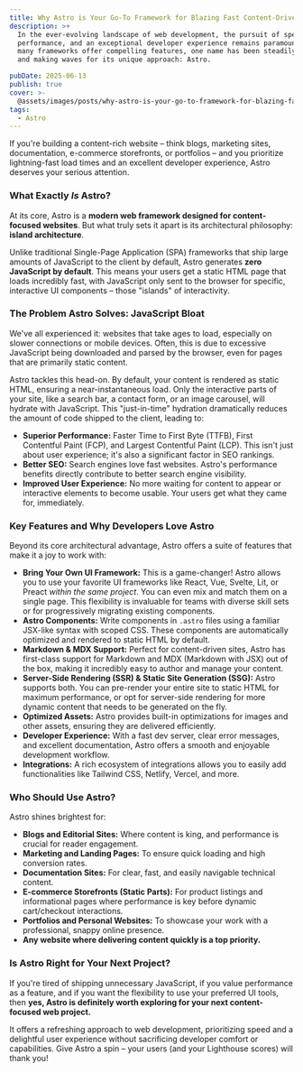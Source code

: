 ```yaml
---
title: Why Astro is Your Go-To Framework for Blazing Fast Content-Driven Websites
description: >+
  In the ever-evolving landscape of web development, the pursuit of speed,
  performance, and an exceptional developer experience remains paramount. While
  many frameworks offer compelling features, one name has been steadily rising
  and making waves for its unique approach: Astro.

pubDate: 2025-06-13
publish: true
cover: >-
  @assets/images/posts/why-astro-is-your-go-to-framework-for-blazing-fast-content-driven-websites/cover.jpg
tags:
  - Astro
---
```

If you're building a content-rich website – think blogs, marketing sites, documentation, e-commerce storefronts, or portfolios – and you prioritize lightning-fast load times and an excellent developer experience, Astro deserves your serious attention.

### What Exactly *Is* Astro?

At its core, Astro is a **modern web framework designed for content-focused websites**. But what truly sets it apart is its architectural philosophy: **island architecture**.

Unlike traditional Single-Page Application (SPA) frameworks that ship large amounts of JavaScript to the client by default, Astro generates **zero JavaScript by default**. This means your users get a static HTML page that loads incredibly fast, with JavaScript only sent to the browser for specific, interactive UI components – those "islands" of interactivity.

### The Problem Astro Solves: JavaScript Bloat

We've all experienced it: websites that take ages to load, especially on slower connections or mobile devices. Often, this is due to excessive JavaScript being downloaded and parsed by the browser, even for pages that are primarily static content.

Astro tackles this head-on. By default, your content is rendered as static HTML, ensuring a near-instantaneous load. Only the interactive parts of your site, like a search bar, a contact form, or an image carousel, will hydrate with JavaScript. This "just-in-time" hydration dramatically reduces the amount of code shipped to the client, leading to:

* **Superior Performance:** Faster Time to First Byte (TTFB), First Contentful Paint (FCP), and Largest Contentful Paint (LCP). This isn't just about user experience; it's also a significant factor in SEO rankings.
* **Better SEO:** Search engines love fast websites. Astro's performance benefits directly contribute to better search engine visibility.
* **Improved User Experience:** No more waiting for content to appear or interactive elements to become usable. Your users get what they came for, immediately.

### Key Features and Why Developers Love Astro

Beyond its core architectural advantage, Astro offers a suite of features that make it a joy to work with:

* **Bring Your Own UI Framework:** This is a game-changer! Astro allows you to use your favorite UI frameworks like React, Vue, Svelte, Lit, or Preact *within the same project*. You can even mix and match them on a single page. This flexibility is invaluable for teams with diverse skill sets or for progressively migrating existing components.
* **Astro Components:** Write components in `.astro` files using a familiar JSX-like syntax with scoped CSS. These components are automatically optimized and rendered to static HTML by default.
* **Markdown & MDX Support:** Perfect for content-driven sites, Astro has first-class support for Markdown and MDX (Markdown with JSX) out of the box, making it incredibly easy to author and manage your content.
* **Server-Side Rendering (SSR) & Static Site Generation (SSG):** Astro supports both. You can pre-render your entire site to static HTML for maximum performance, or opt for server-side rendering for more dynamic content that needs to be generated on the fly.
* **Optimized Assets:** Astro provides built-in optimizations for images and other assets, ensuring they are delivered efficiently.
* **Developer Experience:** With a fast dev server, clear error messages, and excellent documentation, Astro offers a smooth and enjoyable development workflow.
* **Integrations:** A rich ecosystem of integrations allows you to easily add functionalities like Tailwind CSS, Netlify, Vercel, and more.

### Who Should Use Astro?

Astro shines brightest for:

* **Blogs and Editorial Sites:** Where content is king, and performance is crucial for reader engagement.
* **Marketing and Landing Pages:** To ensure quick loading and high conversion rates.
* **Documentation Sites:** For clear, fast, and easily navigable technical content.
* **E-commerce Storefronts (Static Parts):** For product listings and informational pages where performance is key before dynamic cart/checkout interactions.
* **Portfolios and Personal Websites:** To showcase your work with a professional, snappy online presence.
* **Any website where delivering content quickly is a top priority.**

### Is Astro Right for Your Next Project?

If you're tired of shipping unnecessary JavaScript, if you value performance as a feature, and if you want the flexibility to use your preferred UI tools, then **yes, Astro is definitely worth exploring for your next content-focused web project.**

It offers a refreshing approach to web development, prioritizing speed and a delightful user experience without sacrificing developer comfort or capabilities. Give Astro a spin – your users (and your Lighthouse scores) will thank you!
